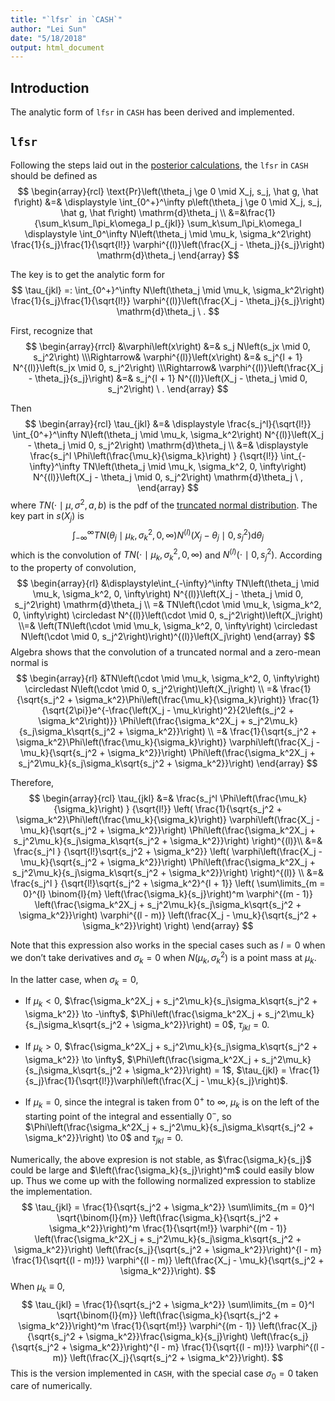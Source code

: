```yaml
---
title: "`lfsr` in `CASH`"
author: "Lei Sun"
date: "5/18/2018"
output: html_document
---
```


## Introduction

The analytic form of `lfsr` in `CASH` has been derived and implemented.

## `lfsr`

Following the steps laid out in the [posterior calculations](gd_lik_2.html), the `lfsr` in `CASH` should be defined as
$$
\begin{array}{rcl}
\text{Pr}\left(\theta_j \ge 0 \mid X_j, s_j, \hat g, \hat f\right)
&=&
\displaystyle
\int_{0^+}^\infty p\left(\theta_j \ge 0 \mid X_j, s_j, \hat g, \hat f\right) \mathrm{d}\theta_j \\
&=&\frac{1}{\sum_k\sum_l\pi_k\omega_l p_{jkl}}
\sum_k\sum_l\pi_k\omega_l
\displaystyle
\int_0^\infty
N\left(\theta_j \mid \mu_k, \sigma_k^2\right)
\frac{1}{s_j}\frac{1}{\sqrt{l!}}
\varphi^{(l)}\left(\frac{X_j - \theta_j}{s_j}\right)
\mathrm{d}\theta_j
\end{array}
$$

The key is to get the analytic form for
$$
\tau_{jkl}
=:
\int_{0^+}^\infty
N\left(\theta_j \mid \mu_k, \sigma_k^2\right)
\frac{1}{s_j}\frac{1}{\sqrt{l!}}
\varphi^{(l)}\left(\frac{X_j - \theta_j}{s_j}\right)
\mathrm{d}\theta_j \ .
$$

First, recognize that
$$
\begin{array}{rrcl}
&\varphi\left(x\right)
&=&
s_j N\left(s_jx \mid 0, s_j^2\right)
\\\Rightarrow&
\varphi^{(l)}\left(x\right)
&=&
s_j^{l + 1} N^{(l)}\left(s_jx \mid 0, s_j^2\right)
\\\Rightarrow&
\varphi^{(l)}\left(\frac{X_j - \theta_j}{s_j}\right)
&=&
s_j^{l + 1} N^{(l)}\left(X_j - \theta_j \mid 0, s_j^2\right) \ .
\end{array}
$$

Then
$$
\begin{array}{rcl}
\tau_{jkl}
&=&
\displaystyle
\frac{s_j^l}{\sqrt{l!}}
\int_{0^+}^\infty
N\left(\theta_j \mid \mu_k, \sigma_k^2\right)
N^{(l)}\left(X_j - \theta_j \mid 0, s_j^2\right)
\mathrm{d}\theta_j \\
&=&
\displaystyle
\frac{s_j^l
\Phi\left(\frac{\mu_k}{\sigma_k}\right)
}
{\sqrt{l!}}
\int_{-\infty}^\infty
TN\left(\theta_j \mid \mu_k, \sigma_k^2, 0, \infty\right)
N^{(l)}\left(X_j - \theta_j \mid 0, s_j^2\right)
\mathrm{d}\theta_j \ ,
\end{array}
$$
where $TN\left(\cdot \mid \mu, \sigma^2, a, b\right)$ is the pdf of the [truncated normal distribution](https://en.wikipedia.org/wiki/Truncated_normal_distribution). The key part in $s\left(X_j\right)$ is
$$
\displaystyle
\int_{-\infty}^\infty
TN\left(\theta_j \mid \mu_k, \sigma_k^2, 0, \infty\right)
N^{(l)}\left(X_j - \theta_j \mid 0, s_j^2\right)
\mathrm{d}\theta_j
$$
which is the convolution of $TN\left(\cdot \mid \mu_k, \sigma_k^2, 0, \infty\right)$ and $N^{(l)}\left(\cdot \mid 0, s_j^2\right)$. According to the property of convolution,
$$
\begin{array}{rl}
&\displaystyle\int_{-\infty}^\infty
TN\left(\theta_j \mid \mu_k, \sigma_k^2, 0, \infty\right)
N^{(l)}\left(X_j - \theta_j \mid 0, s_j^2\right)
\mathrm{d}\theta_j
\\ =& 
TN\left(\cdot \mid \mu_k, \sigma_k^2, 0, \infty\right) \circledast
N^{(l)}\left(\cdot \mid 0, s_j^2\right)\left(X_j\right)
\\=&
\left(TN\left(\cdot \mid \mu_k, \sigma_k^2, 0, \infty\right) \circledast
N\left(\cdot \mid 0, s_j^2\right)\right)^{(l)}\left(X_j\right)
\end{array} 
$$
Algebra shows that the convolution of a truncated normal and a zero-mean normal is
$$
\begin{array}{rl}
&TN\left(\cdot \mid \mu_k, \sigma_k^2, 0, \infty\right) \circledast
N\left(\cdot \mid 0, s_j^2\right)\left(X_j\right)
\\
=&
\frac{1}{\sqrt{s_j^2 + \sigma_k^2}\Phi\left(\frac{\mu_k}{\sigma_k}\right)}
\frac{1}{\sqrt{2\pi}}e^{-\frac{\left(X_j - \mu_k\right)^2}{2\left(s_j^2 + \sigma_k^2\right)}}
\Phi\left(\frac{\sigma_k^2X_j + s_j^2\mu_k}{s_j\sigma_k\sqrt{s_j^2 + \sigma_k^2}}\right)
\\
=&
\frac{1}{\sqrt{s_j^2 + \sigma_k^2}\Phi\left(\frac{\mu_k}{\sigma_k}\right)}
\varphi\left(\frac{X_j - \mu_k}{\sqrt{s_j^2 + \sigma_k^2}}\right)
\Phi\left(\frac{\sigma_k^2X_j + s_j^2\mu_k}{s_j\sigma_k\sqrt{s_j^2 + \sigma_k^2}}\right)
\end{array}
$$

Therefore,
$$
\begin{array}{rcl}
\tau_{jkl}
&=&
\frac{s_j^l
\Phi\left(\frac{\mu_k}{\sigma_k}\right)
}
{\sqrt{l!}}
\left(
\frac{1}{\sqrt{s_j^2 + \sigma_k^2}\Phi\left(\frac{\mu_k}{\sigma_k}\right)}
\varphi\left(\frac{X_j - \mu_k}{\sqrt{s_j^2 + \sigma_k^2}}\right)
\Phi\left(\frac{\sigma_k^2X_j + s_j^2\mu_k}{s_j\sigma_k\sqrt{s_j^2 + \sigma_k^2}}\right)
\right)^{(l)}\\
&=&
\frac{s_j^l
}
{\sqrt{l!}\sqrt{s_j^2 + \sigma_k^2}}
\left(
\varphi\left(\frac{X_j - \mu_k}{\sqrt{s_j^2 + \sigma_k^2}}\right)
\Phi\left(\frac{\sigma_k^2X_j + s_j^2\mu_k}{s_j\sigma_k\sqrt{s_j^2 + \sigma_k^2}}\right)
\right)^{(l)}
\\
&=&
\frac{s_j^l
}
{\sqrt{l!}\sqrt{s_j^2 + \sigma_k^2}^{l + 1}}
\left(
\sum\limits_{m = 0}^{l}
\binom{l}{m}
\left(\frac{\sigma_k}{s_j}\right)^m
\varphi^{(m - 1)}
\left(\frac{\sigma_k^2X_j + s_j^2\mu_k}{s_j\sigma_k\sqrt{s_j^2 + \sigma_k^2}}\right)
\varphi^{(l - m)}
\left(\frac{X_j - \mu_k}{\sqrt{s_j^2 + \sigma_k^2}}\right)
\right)
\end{array}
$$

Note that this expression also works in the special cases such as $l = 0$ when we don't take derivatives and $\sigma_k = 0$ when $N\left(\mu_k, \sigma_k^2\right)$ is a point mass at $\mu_k$.

In the latter case, when $\sigma_k = 0$,

- If $\mu_k < 0$, $\frac{\sigma_k^2X_j + s_j^2\mu_k}{s_j\sigma_k\sqrt{s_j^2 + \sigma_k^2}} \to -\infty$, $\Phi\left(\frac{\sigma_k^2X_j + s_j^2\mu_k}{s_j\sigma_k\sqrt{s_j^2 + \sigma_k^2}}\right) = 0$, $\tau_{jkl} = 0$.

- If $\mu_k > 0$, $\frac{\sigma_k^2X_j + s_j^2\mu_k}{s_j\sigma_k\sqrt{s_j^2 + \sigma_k^2}} \to \infty$, $\Phi\left(\frac{\sigma_k^2X_j + s_j^2\mu_k}{s_j\sigma_k\sqrt{s_j^2 + \sigma_k^2}}\right) = 1$, $\tau_{jkl} = \frac{1}{s_j}\frac{1}{\sqrt{l!}}\varphi\left(\frac{X_j - \mu_k}{s_j}\right)$.

- If $\mu_k = 0$, since the integral is taken from $0^+$ to $\infty$, $\mu_k$ is on the left of the starting point of the integral and essentially $0^{-}$, so $\Phi\left(\frac{\sigma_k^2X_j + s_j^2\mu_k}{s_j\sigma_k\sqrt{s_j^2 + \sigma_k^2}}\right) \to 0$ and $\tau_{jkl} = 0$.

Numerically, the above expresion is not stable, as $\frac{\sigma_k}{s_j}$ could be large and $\left(\frac{\sigma_k}{s_j}\right)^m$ could easily blow up. Thus we come up with the following normalized expression to stablize the implementation.
$$
\tau_{jkl}
=
\frac{1}{\sqrt{s_j^2 + \sigma_k^2}}
\sum\limits_{m = 0}^l
\sqrt{\binom{l}{m}}
\left(\frac{\sigma_k}{\sqrt{s_j^2 + \sigma_k^2}}\right)^m
\frac{1}{\sqrt{m!}}
\varphi^{(m - 1)}
\left(\frac{\sigma_k^2X_j + s_j^2\mu_k}{s_j\sigma_k\sqrt{s_j^2 + \sigma_k^2}}\right)
\left(\frac{s_j}{\sqrt{s_j^2 + \sigma_k^2}}\right)^{l - m}
\frac{1}{\sqrt{(l - m)!}}
\varphi^{(l - m)}
\left(\frac{X_j - \mu_k}{\sqrt{s_j^2 + \sigma_k^2}}\right).
$$
When $\mu_k \equiv 0$,
$$
\tau_{jkl}
=
\frac{1}{\sqrt{s_j^2 + \sigma_k^2}}
\sum\limits_{m = 0}^l
\sqrt{\binom{l}{m}}
\left(\frac{\sigma_k}{\sqrt{s_j^2 + \sigma_k^2}}\right)^m
\frac{1}{\sqrt{m!}}
\varphi^{(m - 1)}
\left(\frac{X_j}{\sqrt{s_j^2 + \sigma_k^2}}\frac{\sigma_k}{s_j}\right)
\left(\frac{s_j}{\sqrt{s_j^2 + \sigma_k^2}}\right)^{l - m}
\frac{1}{\sqrt{(l - m)!}}
\varphi^{(l - m)}
\left(\frac{X_j}{\sqrt{s_j^2 + \sigma_k^2}}\right).
$$
This is the version implemented in `CASH`, with the special case $\sigma_0 = 0$ taken care of numerically.
